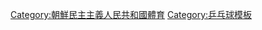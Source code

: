 {{Navbox
| name  = 朝鲜乒乓球
| title = {{flagicon|PRK}} [[朝鲜国家乒乓球队|朝鲜乒乓球]]
|listclass = hlist
| state = autocollapse

|titlestyle = background:MistyRose;
|groupstyle = background:snow;
|belowstyle = background:MistyRose;

|group1 = 组织
|list1  =
* [[朝鲜国家乒乓球队|乒乓球国家队]]
* [[朝鲜人民民主共和国乒乓球协会|乒乓球协会]]

|group2 = 著名球员
|list2  =
* [[洪吉善]]
* [[金昌爱]]
* [[金香美]]
* [[金赫峰]]
* [[金英姬]]
* [[金仲|金　仲]]
* [[金美英]]
* [[金松怡]]
* [[李粉姬]]
* [[李美庆]]
* [[李明順 (乒乓球運動員)|李明順]]
* [[李松淑]]
* [[朴英玉]]
* [[朴英顺]]
* [[俞顺福]]

|belowclass= hlist
|below= 
* [[:Category:朝鲜乒乓球运动员]]
}}<noinclude>
[[Category:朝鮮民主主義人民共和國體育]]
[[Category:乒乓球模板]]
</noinclude>